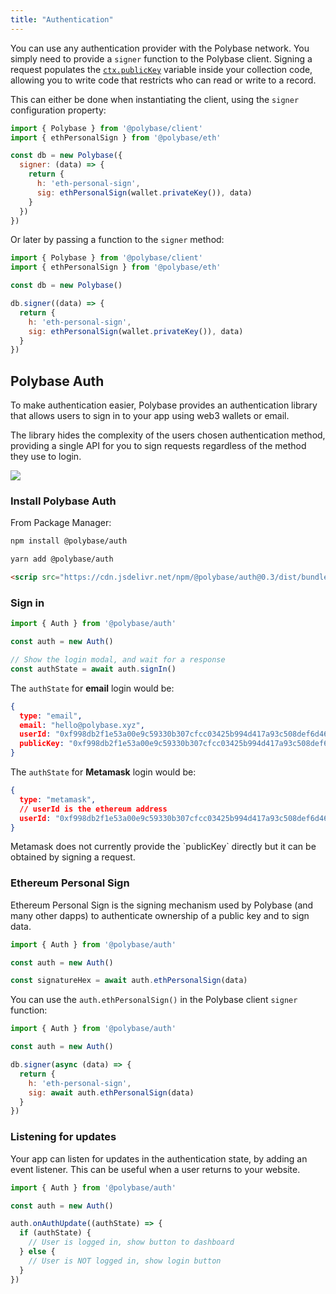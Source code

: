 ```yaml
---
title: "Authentication"
---
```


You can use any authentication provider with the Polybase network. You simply need to provide a `signer` function 
to the Polybase client. Signing a request populates the [`ctx.publicKey`](/collections#context) variable inside your collection code, allowing you to write code that 
restricts who can read or write to a record. 

This can either be done when instantiating the client, using the `signer` configuration property:

```js
import { Polybase } from '@polybase/client'
import { ethPersonalSign } from '@polybase/eth'

const db = new Polybase({
  signer: (data) => {
    return {
      h: 'eth-personal-sign',
      sig: ethPersonalSign(wallet.privateKey()), data)
    }
  })
})
```

Or later by passing a function to the `signer` method:

```js
import { Polybase } from '@polybase/client'
import { ethPersonalSign } from '@polybase/eth'

const db = new Polybase()

db.signer((data) => {
  return {
    h: 'eth-personal-sign',
    sig: ethPersonalSign(wallet.privateKey()), data)
  }
})
```


## Polybase Auth

To make authentication easier, Polybase provides an authentication library that allows users to sign in to 
your app using web3 wallets or email.

The library hides the complexity of the users chosen authentication method, providing a single API for you to sign
requests regardless of the method they use to login.

<img src="/images/polybase-auth-login.png" />


### Install Polybase Auth

From Package Manager:

<CodeGroup>

```bash npm
npm install @polybase/auth
```

```bash yarn
yarn add @polybase/auth
```

```html cdn
<scrip src="https://cdn.jsdelivr.net/npm/@polybase/auth@0.3/dist/bundle.min.js"></script>
```

</CodeGroup>


### Sign in

```js
import { Auth } from '@polybase/auth'

const auth = new Auth()

// Show the login modal, and wait for a response
const authState = await auth.signIn()
```

The `authState` for **email** login would be:

```json
{
  type: "email",
  email: "hello@polybase.xyz",
  userId: "0xf998db2f1e53a00e9c59330b307cfcc03425b994d417a93c508def6d46ee12d8",
  publicKey: "0xf998db2f1e53a00e9c59330b307cfcc03425b994d417a93c508def6d46ee12d893c508def6d46ee12d8"
}
```

The `authState` for **Metamask** login would be:

```json
{
  type: "metamask",
  // userId is the ethereum address
  userId: "0xf998db2f1e53a00e9c59330b307cfcc03425b994d417a93c508def6d46ee12d8"
}
```

<Info>
  Metamask does not currently provide the `publicKey` directly but it can be obtained by signing a request.
</Info>


### Ethereum Personal Sign

Ethereum Personal Sign is the signing mechanism used by Polybase (and many other dapps) to authenticate ownership
of a public key and to sign data.

```js
import { Auth } from '@polybase/auth'

const auth = new Auth()

const signatureHex = await auth.ethPersonalSign(data)
```

You can use the `auth.ethPersonalSign()` in the Polybase client `signer` function:

```js
import { Auth } from '@polybase/auth'

const auth = new Auth()

db.signer(async (data) => {
  return {
    h: 'eth-personal-sign',
    sig: await auth.ethPersonalSign(data)
  }
})
```


### Listening for updates

Your app can listen for updates in the authentication state, by adding an event listener. This can be 
useful when a user returns to your website.

```js
import { Auth } from '@polybase/auth'

const auth = new Auth()

auth.onAuthUpdate((authState) => {
  if (authState) {
    // User is logged in, show button to dashboard
  } else {
    // User is NOT logged in, show login button
  }
})
```
